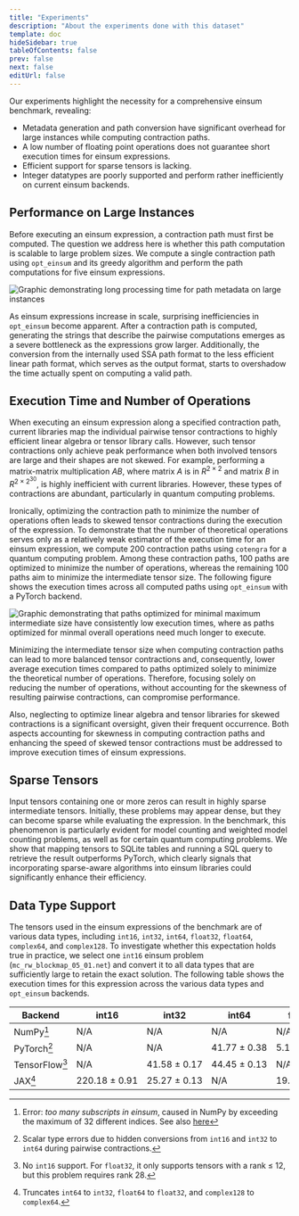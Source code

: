 ```yaml
---
title: "Experiments"
description: "About the experiments done with this dataset"
template: doc
hideSidebar: true
tableOfContents: false
prev: false
next: false
editUrl: false
---
```





Our experiments highlight the necessity for a comprehensive einsum benchmark, revealing:

- Metadata generation and path conversion have significant overhead for large instances while computing contraction paths.
- A low number of floating point operations does not guarantee short execution times for einsum expressions.
- Efficient support for sparse tensors is lacking.
- Integer datatypes are poorly supported and perform rather inefficiently on current einsum backends.

<div class="not-content mt-8"><div class="mt-8"></div></div>
<LinkCard title="Code for experiments" class="mt-4" href="https://github.com/ti2-group/einsum_benchmark_experiments" />

## Performance on Large Instances

Before executing an einsum expression, a contraction path must first be computed.
The question we address here is whether this path computation is scalable to large problem sizes.
We compute a single contraction path using `opt_einsum` and its greedy algorithm and perform the path computations for five einsum expressions.

![Graphic demonstrating long processing time for path metadata on large instances](./large_contractions.png)

As einsum expressions increase in scale, surprising inefficiencies in `opt_einsum` become apparent. After a contraction path is computed, generating the strings that describe the pairwise computations emerges as a severe bottleneck as the expressions grow larger. Additionally, the conversion from the internally used SSA path format to the less efficient linear path format, which serves as the output format, starts to overshadow the time actually spent on computing a valid path.

## Execution Time and Number of Operations

When executing an einsum expression along a specified contraction path, current libraries map the individual pairwise tensor contractions to highly efficient linear algebra or tensor library calls. However, such tensor contractions only achieve peak performance when both involved tensors are large and their shapes are not skewed.
For example, performing a matrix-matrix multiplication $AB$, where matrix $A$ is in $R^{2 \times 2}$ and matrix $B$ in $R^{2 \times 2^{30}}$, is highly inefficient with current libraries. However, these types of contractions are abundant, particularly in quantum computing problems.

Ironically, optimizing the contraction path to minimize the number of operations often leads to skewed tensor contractions during the execution of the expression.
To demonstrate that the number of theoretical operations serves only as a relatively weak estimator of the execution time for an einsum expression, we compute 200 contraction paths using `cotengra` for a quantum computing problem. Among these contraction paths, 100 paths are optimized to minimize the number of operations, whereas the remaining 100 paths aim to minimize the intermediate tensor size. The following figure shows the execution times across all computed paths using `opt_einsum` with a PyTorch backend.

![Graphic demonstrating that paths optimized for minimal maximum intermediate size have consistently low execution times, where as paths optimized for minmal overall operations need much longer to execute.](./flops_vs_size.png)

Minimizing the intermediate tensor size when computing contraction paths can lead to more balanced tensor contractions and, consequently, lower average execution times compared to paths optimized solely to minimize the theoretical number of operations. Therefore, focusing solely on reducing the number of operations, without accounting for the skewness of resulting pairwise contractions, can compromise performance.

Also, neglecting to optimize linear algebra and tensor libraries for skewed contractions is a significant oversight, given their frequent occurrence. Both aspects accounting for skewness in computing contraction paths and enhancing the speed of skewed tensor contractions must be addressed to improve execution times of einsum expressions.

## Sparse Tensors

Input tensors containing one or more zeros can result in highly sparse intermediate tensors. Initially, these problems may appear dense, but they can become sparse while evaluating the expression.
In the benchmark, this phenomenon is particularly evident for model counting and weighted model counting problems, as well as for certain quantum computing problems.
We show that mapping tensors to SQLite tables and running a SQL query to retrieve the result outperforms PyTorch, which clearly signals that incorporating sparse-aware algorithms into einsum libraries could significantly enhance their efficiency.

[^1]: [Efficient and Portable Einstein Summation in SQL](https://dl.acm.org/doi/abs/10.1145/3589266)

## Data Type Support

The tensors used in the einsum expressions of the benchmark are of various data types, including `int16`, `int32`, `int64`, `float32`, `float64`, `complex64`, and `complex128`. To investigate whether this expectation holds true in practice, we select one `int16` einsum problem (`mc_rw_blockmap_05_01.net`) and convert it to all data types that are sufficiently large to retain the exact solution. The following table shows the execution times for this expression across the various data types and `opt_einsum` backends.

| Backend        | int16                   | int32                  | int64                  | float32                | float64                | complex64              | complex128             |
| -------------- | ----------------------- | ---------------------- | ---------------------- | ---------------------- | ---------------------- | ---------------------- | ---------------------- |
| NumPy[^a]      | N/A                     | N/A                    | N/A                    | N/A                    | N/A                    | N/A                    | N/A                    |
| PyTorch[^b]    | N/A                     | N/A                    | 41.77&nbsp;±&nbsp;0.38 | 5.18&nbsp;±&nbsp;0.18  | 7.93&nbsp;±&nbsp;0.29  | 8.16&nbsp;±&nbsp;0.29  | 13.78&nbsp;±&nbsp;0.24 |
| TensorFlow[^c] | N/A                     | 41.58&nbsp;±&nbsp;0.17 | 44.45&nbsp;±&nbsp;0.13 | N/A                    | 42.30&nbsp;±&nbsp;0.11 | 43.59&nbsp;±&nbsp;0.15 | 47.89&nbsp;±&nbsp;0.09 |
| JAX[^d]        | 220.18&nbsp;±&nbsp;0.91 | 25.27&nbsp;±&nbsp;0.13 | N/A                    | 19.36&nbsp;±&nbsp;0.08 | N/A                    | 31.91&nbsp;±&nbsp;0.07 | N/A                    |

[^a]: Error: _too many subscripts in einsum_, caused in NumPy by exceeding the maximum of 32 different indices. See also [here](https://github.com/dgasmith/opt_einsum/issues/80)
[^b]: Scalar type errors due to hidden conversions from `int16` and `int32` to `int64` during pairwise contractions.
[^c]: No `int16` support. For `float32`, it only supports tensors with a rank ≤ 12, but this problem requires rank 28.
[^d]: Truncates `int64` to `int32`, `float64` to `float32`, and `complex128` to `complex64`.

